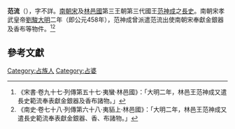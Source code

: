 '''范流'''（{{bd|？||？|catIdx=F}}），字不詳。[[南朝宋|南朝宋]]及[[林邑國|林邑國]]第三王朝第三代國王[[范神成|范神成]]之[[長史|長史]]。南朝宋孝武皇帝[[劉駿|劉駿]][[大明|大明]]二年（即公元458年），范神成曾派遣范流出使南朝宋奉獻金銀器及香布等物件。<ref>《宋書‧卷九十七‧列傳第五十七‧夷蠻‧林邑國》：「大明二年，林邑王范神成又遣長史範流奉表獻金銀器及香布諸物。」</ref><ref>《南史‧卷七十八‧列傳第六十八‧夷貊上‧林邑國》：「大明二年，林邑王范神成又遣長史範流奉表獻金銀器、香、布諸物。」</ref>

==參考文獻==
{{wikisource|宋書/卷97}}
{{wikisource|南史/卷78}}
{{Reflist}}

{{DEFAULTSORT:Fan范}}
[[Category:占族人|Category:占族人]]
[[Category:占婆|Category:占婆]]